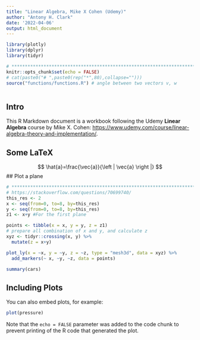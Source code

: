 ```yaml
---
title: "Linear Algebra, Mike X Cohen (Udemy)"
author: "Antony H. Clark"
date: '2022-04-06'
output: html_document
---
```


```r

library(plotly)
library(dplyr)
library(tidyr)

# ********************************************************************************
knitr::opts_chunk$set(echo = FALSE)
# cat(paste0("# ",paste0(rep("*",80),collapse="")))
source("functions/functions.R") # angle between two vectors v, w



```

## Intro

This R Markdown document is a workbook following the Udemy **Linear Algebra** course by Mike X. Cohen:
 <https://www.udemy.com/course/linear-algebra-theory-and-implementation/>.

## Some LaTeX
$$ \hat{a}=\frac{\vec{a}}{\left | \vec{a} \right |} $$
## Plot a plane

```r
# ********************************************************************************
# https://stackoverflow.com/questions/70699740/
this_res <- 2
x <- seq(from=0, to=8, by=this_res)
y <- seq(from=0, to=8, by=this_res)
z1 <- x+y #For the first plane

points <- tibble(x = x, y = y, z = z1)
# prepare all combination of x and y, and calculate z
xyz <- tidyr::crossing(x, y) %>%
  mutate(z = x+y)

plot_ly(x = ~x, y = ~y, z = ~z, type = "mesh3d", data = xyz) %>% 
  add_markers(~ x, ~y, ~z, data = points)

```



```r
summary(cars)
```

## Including Plots

You can also embed plots, for example:

```r
plot(pressure)
```

Note that the `echo = FALSE` parameter was added to the code chunk to prevent printing of the R code that generated the plot.
